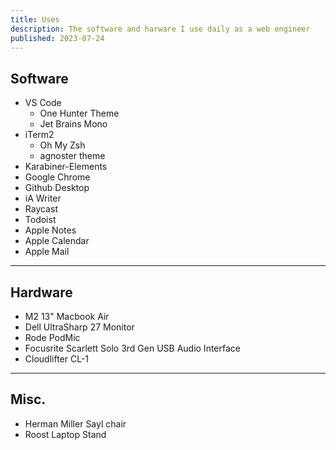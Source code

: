 ```yaml
---
title: Uses
description: The software and harware I use daily as a web engineer
published: 2023-07-24
---
```


## Software

- VS Code
  - One Hunter Theme
  - Jet Brains Mono
- iTerm2
  - Oh My Zsh
  - agnoster theme
- Karabiner-Elements
- Google Chrome
- Github Desktop
- iA Writer
- Raycast
- Todoist
- Apple Notes
- Apple Calendar
- Apple Mail

---

## Hardware

- M2 13" Macbook Air
- Dell UltraSharp 27 Monitor
- Rode PodMic
- Focusrite Scarlett Solo 3rd Gen USB Audio Interface
- Cloudlifter CL-1

---

## Misc.

- Herman Miller Sayl chair
- Roost Laptop Stand
